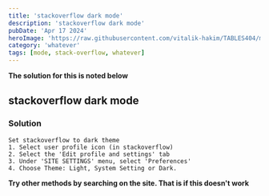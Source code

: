 ---
title: 'stackoverflow dark mode'
description: 'stackoverflow dark mode'
pubDate: 'Apr 17 2024'
heroImage: 'https://raw.githubusercontent.com/vitalik-hakim/TABLES404/main/error_b/misc.png'
category: 'whatever'
tags: [mode, stack-overflow, whatever]
---

**The solution for this is noted below**

## stackoverflow dark mode

### Solution

```whatever
Set stackoverflow to dark theme
1. Select user profile icon (in stackoverflow)
2. Select the 'Edit profile and settings' tab
3. Under 'SITE SETTINGS' menu, select 'Preferences'
4. Choose Theme: Light, System Setting or Dark.
```
**Try other methods by searching on the site. That is if this doesn't work**
